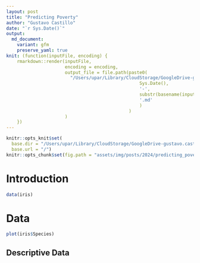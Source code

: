 ```yaml
---
layout: post
title: "Predicting Poverty"
author: "Gustavo Castillo"
date: "`r Sys.Date()`"
output:
  md_document:
    variant: gfm
    preserve_yaml: true
knit: (function(inputFile, encoding) {
    rmarkdown::render(inputFile,
                      encoding = encoding,
                      output_file = file.path(paste0(
                        "/Users/upar/Library/CloudStorage/GoogleDrive-gustavo.castillo.alvarez@gmail.com/Mon Drive/00-SCHOOL-G/0-University_1/0-Semestres PEG/2024-10/Complexity Global School/guscastilloa.github.io/_posts/",
                                                  Sys.Date(),
                                                  '-',
                                                  substr(basename(inputFile), 1, nchar(basename(inputFile)) - 4),
                                                  '.md'
                                                  )
                                              )
                      )
    })
---
```


```r
knitr::opts_knit$set(
  base.dir = "/Users/upar/Library/CloudStorage/GoogleDrive-gustavo.castillo.alvarez@gmail.com/Mon Drive/00-SCHOOL-G/0-University_1/0-Semestres PEG/2024-10/Complexity Global School/guscastilloa.github.io", 
  base.url = "/")
knitr::opts_chunk$set(fig.path = "assets/img/posts/2024/predicting_poverty/")

```

# Introduction

```r
data(iris)
```


# Data

```r
plot(iris$Species)
```


## Descriptive Data
